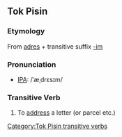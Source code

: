 ==Tok Pisin==
===Etymology===
From [[adres]] + transitive suffix [[-im]]

===Pronunciation===
* [[Wiktionary:Pronunciation_key|IPA]]: /ˈæˌdrɛsɪm/

===Transitive Verb===
# To [[address]] a letter (or parcel etc.)

[[Category:Tok Pisin transitive verbs]]